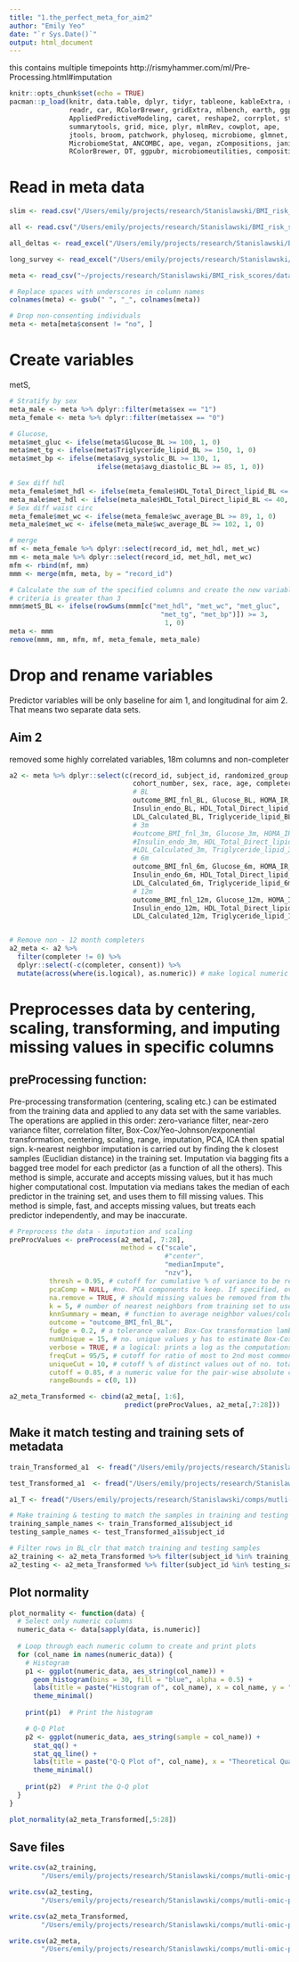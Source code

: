 ```yaml
---
title: "1.the_perfect_meta_for_aim2"
author: "Emily Yeo"
date: "`r Sys.Date()`"
output: html_document
---
```

this contains multiple timepoints
http://rismyhammer.com/ml/Pre-Processing.html#imputation

```r
knitr::opts_chunk$set(echo = TRUE)
pacman::p_load(knitr, data.table, dplyr, tidyr, tableone, kableExtra, readxl,
               readr, car, RColorBrewer, gridExtra, mlbench, earth, ggplot2, 
               AppliedPredictiveModeling, caret, reshape2, corrplot, stringr,
               summarytools, grid, mice, plyr, mlmRev, cowplot, ape,
               jtools, broom, patchwork, phyloseq, microbiome, glmnet, ISLR,
               MicrobiomeStat, ANCOMBC, ape, vegan, zCompositions, janitor,
               RColorBrewer, DT, ggpubr, microbiomeutilities, compositions)
```

# Read in meta data 
```r
slim <- read.csv("/Users/emily/projects/research/Stanislawski/BMI_risk_scores/new_meta_data/DRIFT_meta_deltas_03.12.2024.csv")

all <- read.csv("/Users/emily/projects/research/Stanislawski/BMI_risk_scores/new_meta_data/DRIFT_meta_longitudinal_03.12.2024.csv")

all_deltas <- read_excel("/Users/emily/projects/research/Stanislawski/BMI_risk_scores/new_meta_data/DRIFT2\ Analysis\ Data\ sets.xlsx", sheet = "longitudinal_delta")

long_survey <- read_excel("/Users/emily/projects/research/Stanislawski/BMI_risk_scores/new_meta_data/DRIFT2\ Analysis\ Data\ sets.xlsx", sheet = "longitudinal_survey")

meta <- read_csv("~/projects/research/Stanislawski/BMI_risk_scores/data/correct_meta_files/ashleys_meta/DRIFT_working_dataset_meta_deltas_filtered_05.21.2024.csv")

# Replace spaces with underscores in column names
colnames(meta) <- gsub(" ", "_", colnames(meta))

# Drop non-consenting individuals 
meta <- meta[meta$consent != "no", ]
```
# Create variables 
metS, 
```r
# Stratify by sex 
meta_male <- meta %>% dplyr::filter(meta$sex == "1")
meta_female <- meta %>% dplyr::filter(meta$sex == "0")

# Glucose, 
meta$met_gluc <- ifelse(meta$Glucose_BL >= 100, 1, 0)
meta$met_tg <- ifelse(meta$Triglyceride_lipid_BL >= 150, 1, 0)
meta$met_bp <- ifelse(meta$avg_systolic_BL >= 130, 1,
                      ifelse(meta$avg_diastolic_BL >= 85, 1, 0))

# Sex diff hdl
meta_female$met_hdl <- ifelse(meta_female$HDL_Total_Direct_lipid_BL <= 50, 1, 0)
meta_male$met_hdl <- ifelse(meta_male$HDL_Total_Direct_lipid_BL <= 40, 1, 0)
# Sex diff waist circ
meta_female$met_wc <- ifelse(meta_female$wc_average_BL >= 89, 1, 0)
meta_male$met_wc <- ifelse(meta_male$wc_average_BL >= 102, 1, 0)

# merge
mf <- meta_female %>% dplyr::select(record_id, met_hdl, met_wc)
mm <- meta_male %>% dplyr::select(record_id, met_hdl, met_wc)
mfm <- rbind(mf, mm)
mmm <- merge(mfm, meta, by = "record_id")

# Calculate the sum of the specified columns and create the new variable
# criteria is greater than 3
mmm$metS_BL <- ifelse(rowSums(mmm[c("met_hdl", "met_wc", "met_gluc", 
                                      "met_tg", "met_bp")]) >= 3, 
                                       1, 0)
meta <- mmm
remove(mmm, mm, mfm, mf, meta_female, meta_male)
```

# Drop and rename variables
Predictor variables will be only baseline for aim 1, and longitudinal for aim 2. That means two separate data sets. 

## Aim 2 
removed some highly correlated variables, 18m columns and non-completer
```r
a2 <- meta %>% dplyr::select(c(record_id, subject_id, randomized_group, consent,
                               cohort_number, sex, race, age, completer,
                               # BL
                               outcome_BMI_fnl_BL, Glucose_BL, HOMA_IR_BL, 
                               Insulin_endo_BL, HDL_Total_Direct_lipid_BL, 
                               LDL_Calculated_BL, Triglyceride_lipid_BL,
                               # 3m
                               #outcome_BMI_fnl_3m, Glucose_3m, HOMA_IR_3m,
                               #Insulin_endo_3m, HDL_Total_Direct_lipid_3m,
                               #LDL_Calculated_3m, Triglyceride_lipid_3m,
                               # 6m
                               outcome_BMI_fnl_6m, Glucose_6m, HOMA_IR_6m,
                               Insulin_endo_6m, HDL_Total_Direct_lipid_6m, 
                               LDL_Calculated_6m, Triglyceride_lipid_6m,
                               # 12m
                               outcome_BMI_fnl_12m, Glucose_12m, HOMA_IR_12m,
                               Insulin_endo_12m, HDL_Total_Direct_lipid_12m,
                               LDL_Calculated_12m, Triglyceride_lipid_12m))


# Remove non - 12 month completers 
a2_meta <- a2 %>% 
  filter(completer != 0) %>% 
  dplyr::select(-c(completer, consent)) %>%
  mutate(across(where(is.logical), as.numeric)) # make logical numeric
```

# Preprocesses data by centering, scaling, transforming, and imputing missing values in specific columns

## preProcessing function:
Pre-processing transformation (centering, scaling etc.) can be estimated from the training data and applied to any data set with the same variables.
The operations are applied in this order: zero-variance filter, near-zero variance filter, correlation filter, Box-Cox/Yeo-Johnson/exponential transformation, centering, scaling, range, imputation, PCA, ICA then spatial sign. 
k-nearest neighbor imputation is carried out by finding the k closest samples (Euclidian distance) in the training set. Imputation via bagging fits a bagged tree model for each predictor (as a function of all the others). This method is simple, accurate and accepts missing values, but it has much higher computational cost. Imputation via medians takes the median of each predictor in the training set, and uses them to fill missing values. This method is simple, fast, and accepts missing values, but treats each predictor independently, and may be inaccurate.

```r
# Preprocess the data - imputation and scaling 
preProcValues <- preProcess(a2_meta[, 7:28], 
                            method = c("scale", 
                                       #"center",
                                       "medianImpute",
                                       "nzv"),
          thresh = 0.95, # cutoff for cumulative % of variance to be retained by PCA
          pcaComp = NULL, #no. PCA components to keep. If specified, over-rides thresh
          na.remove = TRUE, # should missing values be removed from the calculations
          k = 5, # number of nearest neighbors from training set to use for imputation
          knnSummary = mean, # function to average neighbor values/column during imputation
          outcome = "outcome_BMI_fnl_BL",
          fudge = 0.2, # a tolerance value: Box-Cox transformation lambda values
          numUnique = 15, # no. unique values y has to estimate Box-Cox transformation
          verbose = TRUE, # a logical: prints a log as the computations proceed
          freqCut = 95/5, # cutoff for ratio of most to 2nd most common value.
          uniqueCut = 10, # cutoff % of distinct values out of no. total samples
          cutoff = 0.85, # a numeric value for the pair-wise absolute correlation cutoff.
          rangeBounds = c(0, 1))

a2_meta_Transformed <- cbind(a2_meta[, 1:6], 
                             predict(preProcValues, a2_meta[,7:28]))
```

## Make it match testing and training sets of metadata

```r
train_Transformed_a1  <- fread("/Users/emily/projects/research/Stanislawski/comps/mutli-omic-predictions/data/clinical/transformed/aim1/train_samples_standard_clinical.csv")

test_Transformed_a1  <- fread("/Users/emily/projects/research/Stanislawski/comps/mutli-omic-predictions/data/clinical/transformed/aim1/test_samples_standard_clinical.csv")

a1_T <- fread("/Users/emily/projects/research/Stanislawski/comps/mutli-omic-predictions/data/clinical/transformed/aim1/a1_meta_Transformed_standard_clinical.csv")
```

```r
# Make training & testing to match the samples in training and testing of ANCOMBC
training_sample_names <- train_Transformed_a1$subject_id
testing_sample_names <- test_Transformed_a1$subject_id

# Filter rows in BL_clr that match training and testing samples 
a2_training <- a2_meta_Transformed %>% filter(subject_id %in% training_sample_names)
a2_testing <- a2_meta_Transformed %>% filter(subject_id %in% testing_sample_names)
```

## Plot normality

```r
plot_normality <- function(data) {
  # Select only numeric columns
  numeric_data <- data[sapply(data, is.numeric)]
  
  # Loop through each numeric column to create and print plots
  for (col_name in names(numeric_data)) {
    # Histogram
    p1 <- ggplot(numeric_data, aes_string(col_name)) +
      geom_histogram(bins = 30, fill = "blue", alpha = 0.5) +
      labs(title = paste("Histogram of", col_name), x = col_name, y = "Frequency") +
      theme_minimal()
    
    print(p1)  # Print the histogram

    # Q-Q Plot
    p2 <- ggplot(numeric_data, aes_string(sample = col_name)) +
      stat_qq() +
      stat_qq_line() +
      labs(title = paste("Q-Q Plot of", col_name), x = "Theoretical Quantiles", y = "Sample Quantiles") +
      theme_minimal()
    
    print(p2)  # Print the Q-Q plot
  }
}

plot_normality(a2_meta_Transformed[,5:28])
```


## Save files

```r
write.csv(a2_training, 
        "/Users/emily/projects/research/Stanislawski/comps/mutli-omic-predictions/data/clinical/transformed/aim2/a2_train_samples_standard_clinical_feb20.csv")

write.csv(a2_testing, 
        "/Users/emily/projects/research/Stanislawski/comps/mutli-omic-predictions/data/clinical/transformed/aim2/a2_test_samples_standard_clinical_feb20.csv")

write.csv(a2_meta_Transformed, 
        "/Users/emily/projects/research/Stanislawski/comps/mutli-omic-predictions/data/clinical/transformed/aim2/a2_meta_Transformed_standard_clinical_feb20.csv")

write.csv(a2_meta, 
        "/Users/emily/projects/research/Stanislawski/comps/mutli-omic-predictions/data/clinical/transformed/aim2/a2_meta_not_Transformed_standard_clinical_feb20.csv")
```

